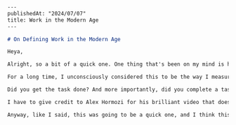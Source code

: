 ```markdown

---
publishedAt: "2024/07/07"
title: Work in the Modern Age
---

# On Defining Work in the Modern Age

Heya,

Alright, so a bit of a quick one. One thing that's been on my mind is how we define "work" in this day and age. I would say—anecdotally—that most of us consider effort to be the measure of "work," i.e., the amount of time spent doing things, or the amount of concentration whilst doing these things; perhaps even a combination of the two in some sense.

For a long time, I unconsciously considered this to be the way I measured my work. However, I would be lying if I said this didn't cause me some cognitive dissonance in my day-to-day life. I considered the possibility that, although your intentions can be great and your dedication to doing great things can also be high, ultimately the measure of success is the outcome of your actions.

Did you get the task done? And more importantly, did you complete a task that is actually conducive to the goals you've set out? Well, I asked myself this question, and the answer was no. It felt unfair for a while, since it seemed that the outcome was essentially equivalent to a person who genuinely intended to do nothing, and did so. I think I've come to the conclusion that the antidote to this predicament is to prioritize the important things and to remove unimportant tasks completely.

I have to give credit to Alex Hormozi for his brilliant video that does a much better job of explaining this in detail, and I've also zoomed in on a specific part of what he was speaking about. So please do give it a watch if you think you can do more and achieve more for the effort you put in. Just as a side note, he asks the audience whether they think the definition of work in Physics, being \( \text{work} = \text{force} \times \text{distance} \), is accurate and useful to business and work. He says no, but ironically I find that, as I thought about it, it seems that this definition is just a generalized form of the "equation" he comes up with in the end.

Anyway, like I said, this was going to be a quick one, and I think this video is rather helpful for working—be it at a startup or an established company. I know it certainly was for me.
```
